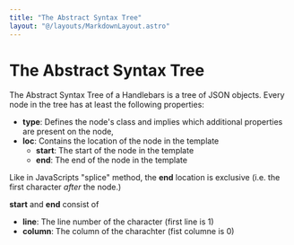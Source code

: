 ```yaml
---
title: "The Abstract Syntax Tree"
layout: "@/layouts/MarkdownLayout.astro"
---
```


# The Abstract Syntax Tree

The Abstract Syntax Tree of a Handlebars is a tree of JSON objects.
Every node in the tree has at least the following properties:

- **type**: Defines the node's class and implies which additional properties
  are present on the node,
- **loc**: Contains the location of the node in the template
  - **start**: The start of the node in the template
  - **end**: The end of the node in the template

Like in JavaScripts "splice" method, the **end** location is exclusive
(i.e. the first character _after_ the node.)

**start** and **end** consist of

- **line**: The line number of the character (first line is 1)
- **column**: The column of the charachter (fist columne is 0)

[](./empty.hb-spec.json)

[](./newline.hb-spec.json)

[](./newline-around-mustache.hb-spec.json)
